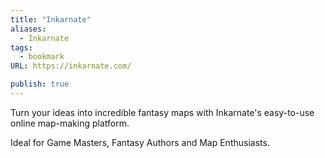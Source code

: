 ```yaml
---
title: "Inkarnate"
aliases:
  - Inkarnate
tags:
  - bookmark
URL: https://inkarnate.com/

publish: true
---
```




Turn your ideas into incredible fantasy maps with Inkarnate's easy-to-use online map-making platform.  
  
Ideal for Game Masters, Fantasy Authors and Map Enthusiasts.